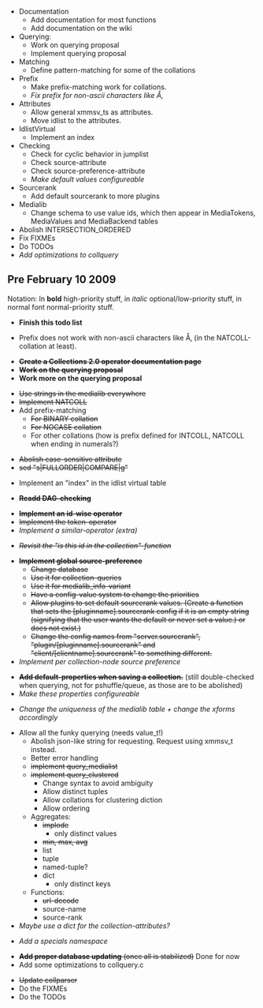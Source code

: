 * Documentation
** Add documentation for most functions
** Add documentation on the wiki
* Querying:
** Work on querying proposal
** Implement querying proposal
* Matching
** Define pattern-matching for some of the collations
* Prefix 
** Make prefix-matching work for collations.
** ''Fix prefix for non-ascii characters like Å‚''
* Attributes
** Allow general xmmsv_ts as attributes.
** Move idlist to the attributes.
* IdlistVirtual
** Implement an index
* Checking
** Check for cyclic behavior in jumplist
** Check source-attribute
** Check source-preference-attribute
** ''Make default values configureable''
* Sourcerank
** Add default sourcerank to more plugins
* Medialib
** Change schema to use value ids, which then appear in MediaTokens, MediaValues and MediaBackend tables
* Abolish INTERSECTION_ORDERED
* Fix FIXMEs
* Do TODOs
* ''Add optimizations to collquery''

== Pre February 10 2009 ==

Notation: In '''bold''' high-priority stuff, in ''italic'' optional/low-priority stuff, in normal font normal-priority stuff.

* '''Finish this todo list'''


* Prefix does not work with non-ascii characters like Å‚ (in the NATCOLL-collation at least).


* <del>'''Create a Collections 2.0 operator documentation page'''</del>
* <del>'''Work on the querying proposal'''</del>
* '''Work more on the querying proposal'''


* <del>Use strings in the medialib everywhere</del>
* <del>Implement NATCOLL</del>
* Add prefix-matching
** <del>For BINARY collation</del>
** <del>For NOCASE collation</del>
** For other collations (how is prefix defined for INTCOLL, NATCOLL when ending in numerals?)


* <del>Abolish case-sensitive attribute</del>
* <del>sed "s|FULLORDER|COMPARE|g"</del>


* Implement an "index" in the idlist virtual table


* <del>'''Readd DAG-checking'''</del>


* <del>'''Implement an id-wise operator'''</del>
* <del>Implement the token-operator</del>
* ''Implement a similar-operator (extra)''


* <del>''Revisit the "is this id in the collection"-function''</del>


* <del>'''Implement global source-preference'''</del>
** <del>Change database</del>
** <del>Use it for collection-queries</del>
** <del>Use it for medialib_info-variant</del>
** <del>Have a config-value system to change the priorities</del>
** <del>Allow plugins to set default sourcerank values. (Create a function that sets the [pluginname].sourcerank config if it is an empty string (signifying that the user wants the default or never set a value.) or does not exist.)</del>
** <del>Change the config names from "server.sourcerank", "plugin/[pluginname].sourcerank" and "client/[clientname].sourcerank" to something different.</del>
* ''Implement per collection-node source preference''


* <del>'''Add default-properties when saving a collection.'''</del> (still double-checked when querying, not for pshuffle/queue, as those are to be abolished)
* ''Make these properties configureable''


* ''Change the uniqueness of the medialib table + change the xforms accordingly''


* Allow all the funky querying (needs value_t!)
** Abolish json-like string for requesting. Request using xmmsv_t instead.
** Better error handling
** <del>implement query_medialist</del>
** <del>implement query_clustered</del>
*** Change syntax to avoid ambiguity
*** Allow distinct tuples
*** Allow collations for clustering diction
*** Allow ordering
** Aggregates:
*** <del>implode</del>
**** only distinct values
*** <del>min, max, avg</del>
*** list
*** tuple
*** named-tuple?
*** dict
**** only distinct keys
** Functions:
*** <del>url-decode</del>
*** source-name
*** source-rank
* ''Maybe use a dict for the collection-attributes?''


* ''Add a specials namespace''

* <del>'''Add proper database updating''' (once all is stabilized)</del> Done for now
* Add some optimizations to collquery.c

* <del>Update collparser</del>
* Do the FIXMEs
* Do the TODOs
